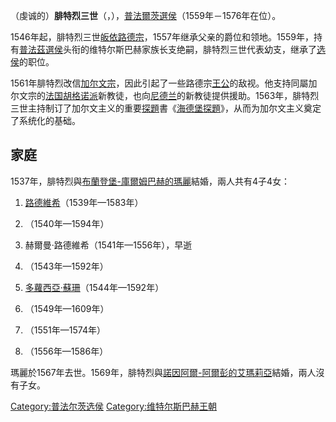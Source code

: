{{NoteTA
|1=zh-hans:弗里德里希; zh-tw:腓特烈;
|2=zh-hans:加尔文; zh-tw:喀爾文
}}
{{Infobox royalty
| name         = 腓特烈三世
| image        = Friedrich der Fromme.jpg
| succession   = 普法爾茨選侯
| reign        = 1559年2月12日 — 1576年10月26日
| predecessor  = [[鄂圖·海因里希_(普法爾茨選侯)|鄂圖·海因里希]]
| successor    = [[路德維希六世_(普法爾茨)|路德維希六世]]
| birth_date   = {{birth_date|1515|2|14|df=yes}}
| birth_place  = [[洪斯吕克山区锡门|錫門]]
| death_date   = {{death date and age|1576|10|26|1515|2|14|df=yes}}
| death_place  = [[海德堡|海德堡]]
| burial_place = [[圣灵堂_(海德堡)|海德堡聖靈堂]]
| house        = [[維特爾斯巴赫王朝|維特爾斯巴赫王朝]]
| father       = [[約翰二世_(普法爾茨-錫門)|普法爾茨-錫門伯爵約翰]]
| mother       = [[巴登的貝亞特麗克絲|巴登的貝亞特麗克絲]]
| religion     = [[加爾文主義|加爾文主義]]
}}

（虔诚的）'''腓特烈三世'''（{{lang-de|Friedrich III der Fromme}}，{{bd|1515年|2月14日|1576年|10月26日|Friedrich III}}），[[普法爾茨统治者列表|普法爾茨選侯]]（1559年－1576年在位）。

1546年起，腓特烈三世[[皈依|皈依]][[路德宗|路德宗]]，1557年继承父亲的爵位和领地。1559年，持有[[普法茲|普法茲]][[選侯|選侯]]头衔的维特尔斯巴赫家族长支绝嗣，腓特烈三世代表幼支，继承了[[选侯|选侯]]的职位。

1561年腓特烈改信[[加尔文宗|加尔文宗]]，因此引起了一些路德宗[[王公|王公]]的敌视。他支持同屬加尔文宗的[[法国|法国]][[胡格诺派|胡格诺派]]新教徒，也向[[尼德兰|尼德兰]]的新教徒提供援助。1563年，腓特烈三世主持制订了加尔文主义的重要[[探題|探題]]書《[[海德堡探題|海德堡探題]]》，从而为加尔文主义奠定了系统化的基础。

== 家庭 ==
1537年，腓特烈與[[布蘭登堡-庫爾姆巴赫的瑪麗|布蘭登堡-庫爾姆巴赫的瑪麗]]結婚，兩人共有4子4女：
# [[路德維希六世_(普法爾茨)|路德維希]]（1539年—1583年）
# {{le|普法爾茨的伊莉莎白 (1540-1594)|Countess Palatine Elisabeth of Simmern-Sponheim|伊莉莎白}}（1540年—1594年）
# 赫爾曼·路德維希（1541年—1556年），早逝
# {{le|約翰·卡西米爾 (普法爾茨-錫門)|John Casimir of the Palatinate-Simmern|約翰·卡西米爾}}（1543年—1592年）
# [[多蘿西亞·蘇珊_(普法爾茨-錫門)|多蘿西亞·蘇珊]]（1544年—1592年）
# {{link-de|安娜·伊莉莎白 (普法爾茨-錫門)|Anna Elisabeth von der Pfalz|安娜·伊莉莎白}}（1549年—1609年）
# {{link-de|普法爾茨-錫門的克里斯多夫|Christoph von der Pfalz|克里斯多夫}}（1551年—1574年）
# {{link-de|庫妮根德·雅各巴 (普法爾茨-錫門)|Kunigunde Jakobäa von der Pfalz|庫妮根德·雅各巴}}（1556年—1586年）

瑪麗於1567年去世。1569年，腓特烈與[[諾因阿爾-阿爾彭的艾瑪莉亞|諾因阿爾-阿爾彭的艾瑪莉亞]]結婚，兩人沒有子女。

{{Authority control}}
{{DEFAULTSORT: Friedrich 03}}
[[Category:普法尔茨选侯|Category:普法尔茨选侯]]
[[Category:维特尔斯巴赫王朝|Category:维特尔斯巴赫王朝]]